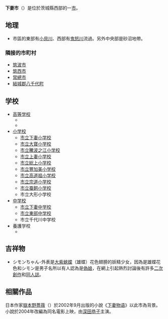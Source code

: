 {{日本都市|
自治體名=下妻市|
圖像=[[File:Tagaya_Castle_Site_02.JPG|240px]]|
圖像說明=[[多賀谷城|多賀谷城]]遺址公園|
市章=|
日文原名=下妻市|
平假名=しもつまし|
羅馬字拼音=Shimotsuma-shi|
都道府縣=茨城縣|
支廳=|
編號=08210-4|
面積=80.88|
邊界未定=|
人口=46,014|
統計時間=2007年8月1日|
自治體=[[築波市|築波市]]、[[築西市|築西市]]、[[常總市|常總市]]、[[八千代町|八千代町]]|
樹=|
花=|
鳥=|
其他象徵物=|
其他象徵=|
郵遞區號=304-8501|
所在地=下妻市本城町2-22|
電話號碼=296-43-2111|
外部連結=http://www.city.shimotsuma.lg.jp/index.html|
經度=|
緯度=|
地圖=|
注記=|
}}

'''下妻市'''（{{jpn|j=下妻市|hg=しもつまし|rm=Shimotsuma shi|f=y}}）是位於茨城縣西部的一[[市|市]]。

== 地理 ==
*市區的東部有[[小貝川|小貝川]]、西部有[[鬼怒川|鬼怒川]]流過。另外中央部是砂沼地帶。

=== 隣接的市町村 ===
*[[筑波市|筑波市]]
*[[筑西市|筑西市]]
*[[常總市|常總市]]
*[[結城郡|結城郡]][[八千代町|八千代町]]

== 学校 ==
*[[高等學校_(日本)|高等学校]]
**{{link-ja|茨城縣立下妻第一高等学校|茨城県立下妻第一高等学校}}
**{{link-ja|茨城縣立下妻第二高等学校|茨城県立下妻第二高等学校}}
*[[小学校|小学校]]
**[http://shimosho.school.city.shimotsuma.ibaraki.jp/ 市立下妻小学校]{{Wayback|url=http://shimosho.school.city.shimotsuma.ibaraki.jp/ |date=20190828041558 }}
**[http://daisho.school.city.shimotsuma.ibaraki.jp/ 市立大寶小学校]{{Wayback|url=http://daisho.school.city.shimotsuma.ibaraki.jp/ |date=20161122154845 }}
**[http://daisho.school.city.shimotsuma.ibaraki.jp/ 市立騰波之江小学校]{{Wayback|url=http://daisho.school.city.shimotsuma.ibaraki.jp/ |date=20161122154845 }}
**[http://kamisho.school.city.shimotsuma.ibaraki.jp/ 市立上妻小学校]{{Wayback|url=http://kamisho.school.city.shimotsuma.ibaraki.jp/ |date=20070927020245 }}
**[https://web.archive.org/web/20080410175422/http://www1.ocn.ne.jp/~husakami/ 市立総上小学校]
**[http://toyosho.school.city.shimotsuma.ibaraki.jp/ 市立豐加美小学校]{{Wayback|url=http://toyosho.school.city.shimotsuma.ibaraki.jp/ |date=20190709082923 }}
**[http://takasho.school.city.shimotsuma.ibaraki.jp/ 市立高道祖小学校]{{Wayback|url=http://takasho.school.city.shimotsuma.ibaraki.jp/ |date=20170730024105 }}
**[https://web.archive.org/web/20060115030332/http://www2.ocn.ne.jp/~sodo/ 市立宗道小学校]
**[http://www11.ocn.ne.jp/%7Ekokai/index.htm 市立蚕飼小学校]{{dead link|date=2018年5月 |bot=InternetArchiveBot |fix-attempted=yes }}
**市立大形小学校
*[[中學|中学校]]
**[http://shimotyu.school.city.shimotsuma.ibaraki.jp/ 市立下妻中学校]{{Wayback|url=http://shimotyu.school.city.shimotsuma.ibaraki.jp/ |date=20201027030013 }}
**[http://tobutyu.school.city.shimotsuma.ibaraki.jp/ 市立東部中学校]{{Wayback|url=http://tobutyu.school.city.shimotsuma.ibaraki.jp/ |date=20201024223251 }}
**市立千代川中学校
*養護学校
**{{link-ja|茨城縣立下妻養護學校|茨城県立下妻養護学校}}

== 吉祥物 ==
*シモンちゃん-外表是[[大紫蛺蝶|大紫蛺蝶]]（雄蝶）花色翅膀的妖精少女，因為是雄蝶花色和シモン是男子名所以有人認為是[[偽娘|偽娘]]，在網上引起熱烈討論後有許多[[二次創作|二次創作]]和[[同人誌|同人誌]]。

== 相關作品==
日本作家[[嶽本野薔薇|嶽本野薔薇]]（{{lang|ja|嶽本 野ばら}}）於2002年9月出版的小說《[[下妻物语|下妻物语]]》以此市為背景。小說於2004年改編為同名電影上映，由[[深田恭子|深田恭子]]主演。

{{茨城縣}}{{Authority control}}